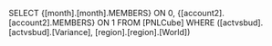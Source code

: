SELECT {[month].[month].MEMBERS} ON 0, {[account2].[account2].MEMBERS} ON 1 FROM [PNLCube] WHERE ([actvsbud].[actvsbud].[Variance], [region].[region].[World])